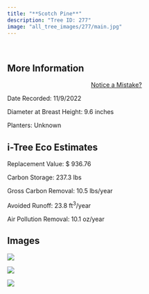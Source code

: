 ```yaml
---
title: "**Scotch Pine**"
description: "Tree ID: 277"
image: "all_tree_images/277/main.jpg"
---
```


<br>

## **More Information**
::: column-margin
<center><a class="button" href="https://forms.gle/W6f5nwYxrM33hF4f7">Notice a Mistake?</a></center>
:::


Date Recorded:  11/9/2022

Diameter at Breast Height:  9.6  inches

Planters:  Unknown

## **i-Tree Eco Estimates**


 Replacement Value: $ 936.76

 Carbon Storage:  237.3  lbs

 Gross Carbon Removal:  10.5  lbs/year

 Avoided Runoff:  23.8  ft<sup>3</sup>/year

 Air Pollution Removal:  10.1  oz/year

## **Images**


 ![](all_tree_images/277/IMG_7353.jpg)

 ![](all_tree_images/277/IMG_7355.jpg)

 ![](all_tree_images/277/main.jpg)

